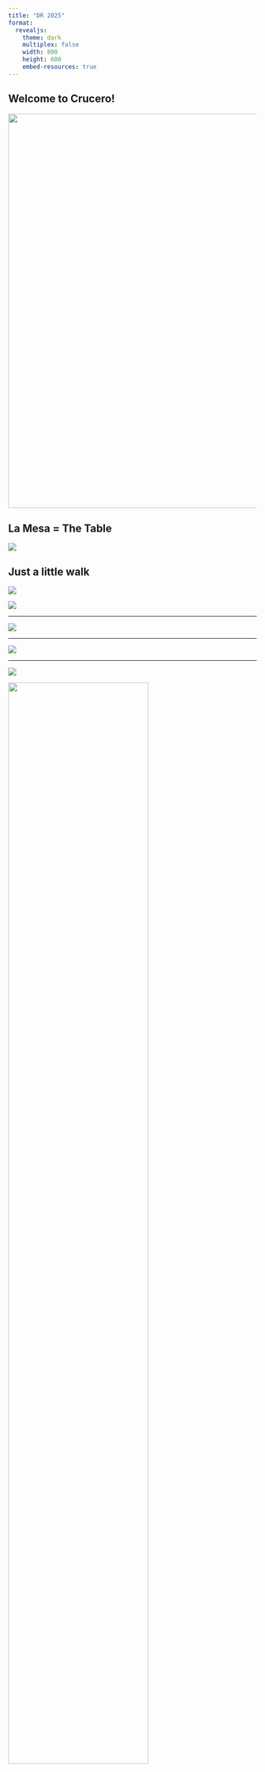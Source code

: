 ```yaml
---
title: "DR 2025"
format: 
  revealjs:
    theme: dark
    multiplex: false
    width: 800
    height: 600
    embed-resources: true
---
```


## Welcome to Crucero!

![](https://photos.smugmug.com/Organizations/ShermanStreet/n-XftH5/Sherman-DR-2025/i-Q8NKdRG/0/Mw9h926vhX88JpqC2hZ3NWHtN9gzrzBL9RGvLQKLk/X5/CR5_3617-X5.jpg){width=800}


## La Mesa = The Table

![](https://photos.smugmug.com/Organizations/ShermanStreet/n-XftH5/Sherman-DR-2025-contributed/i-pFs7CmS/0/LFSwX2xcvJkRQCqDRH9MhsgnSfV8z69CfPzqdsftG/X4/20250501_133211-X4.jpg)


## Just a little walk

:::{ layout-ncol=2 }

![](https://photos.smugmug.com/Organizations/ShermanStreet/n-XftH5/Sherman-DR-2025/i-vVW5Vbg/0/LKLMFqQPm7PNKmRccNg576FfkKR59gVCQ27Rvbk9H/X4/CR5_3191-X4.jpg)

![](https://photos.smugmug.com/Organizations/ShermanStreet/n-XftH5/Sherman-DR-2025/i-xHKBP83/0/NRdHdP6bKwh7gjcxhHnj27HJ69SQ4Tgpdn66VG4qf/X4/CR5_3214-X4.jpg)

:::

---

![](https://photos.smugmug.com/Calvin/DR-2025/i-wrJqsDf/0/MsMndJKPctsMXmCbZXRMwNk9FRs4S7p3RVw4pVqpM/X5/CR5_1030-X5.jpg)

---

:::{ layout-ncol=2 }
![](https://photos.smugmug.com/Organizations/ShermanStreet/n-XftH5/Sherman-DR-2025-contributed/i-HqRV8PD/0/LGrsbt8kbTXP2GRWQSTqRrjMQSG2KXtQbsVbkhZRB/X4/IMG_9357-X4.jpg)

:::

---

:::{ layout-nrow=2}

![](https://photos.smugmug.com/Organizations/ShermanStreet/n-XftH5/Sherman-DR-2025/i-Z6JQtLK/0/MZDNZdfHmXg2tZzTwNfDs9HK3WL6grDkHzhwsQGKJ/X5/CR5_3771-Pano-X5.jpg)


![](https://photos.smugmug.com/Organizations/ShermanStreet/n-XftH5/Sherman-DR-2025/i-9jpsvq5/0/LXfthG4CFNsKZKbB2tqTcMLSmbvBmxgm6NR45xBFL/X5/CR5_3593-X5.jpg){width=75%}
:::

---

![](https://photos.smugmug.com/Organizations/ShermanStreet/n-XftH5/Sherman-DR-2025/i-ZbMfzVP/0/KzD6CjmZrZJsZ2j7wqQGXrchsbp776jd4SGmwPvpW/X5/CR5_3188-X5.jpg)

---

:::{ layout-nrow=2 }

![](https://photos.smugmug.com/Organizations/ShermanStreet/n-XftH5/Sherman-DR-2025-contributed/i-FngMC4S/0/M9TRLn57pcbZzznb4chHBSb28ZrkVkw3sfGkpNpTK/X4/20250503_134423-X4.jpg)

![](https://photos.pruim.co/Organizations/ShermanStreet/n-XftH5/DR-focus-on-ministry/i-N5vGkgL)

:::

---

![](https://photos.smugmug.com/Organizations/ShermanStreet/n-XftH5/Sherman-DR-2025/i-qQ4kW23/0/MscfFDktf58sW7hxqN58jGsWq36vKtp727t6Q3JpJ/X5/CR5_3392-X5.jpg)

---

:::{ layout-ncol=2 }

![](https://photos.smugmug.com/Organizations/ShermanStreet/n-XftH5/Sherman-DR-2025-contributed/i-rV6PTr4/0/Mp9kDSCckHQ2mBwrBqjcsHqQW9bGXW8WH6dDSCfjB/X4/PXL_20250429_133940220-X4.jpg)

![](https://photos.smugmug.com/Organizations/ShermanStreet/n-XftH5/Sherman-DR-2025/i-NCMVxrM/0/L54jCVnkR5sxP7PvV8VQncg8CTDHx55VpZZZS5rT4/X4/CR5_3537-X4.jpg)

:::

---

![](https://photos.smugmug.com/Organizations/ShermanStreet/n-XftH5/Sherman-DR-2025/i-43zwtkx/0/LH9xhRVwzxc6drzQL9WzB3N8MBqjzbBQ5vWpFrJpn/X5/CR5_3581-X5.jpg)

---

:::{ layout-ncol=2}

![](https://photos.smugmug.com/Organizations/ShermanStreet/n-XftH5/Sherman-DR-2025/i-f7M9XcH/0/LhJhcJCdHwFZBRg9Jm8bXbkz5ZwHTBJs8hKhD2tvV/X4/CR5_3372-X4.jpg)

![](https://photos.smugmug.com/Organizations/ShermanStreet/n-XftH5/Sherman-DR-2025/i-6Sfckqd/0/NZ32s8Pvf6CCjnTnt8GzCjxtqNFvXKxRQx659jp9x/X4/CR5_3733-X4.jpg)
:::

---

![](https://photos.smugmug.com/Organizations/ShermanStreet/n-XftH5/Sherman-DR-2025/i-Tjmd784/0/NLcKLv6TNfg8hxXPZSj8V8cG3XRP24cXBk9tdbgWd/X5/CR5_3384-X5.jpg)

---

![](https://photos.smugmug.com/Organizations/ShermanStreet/n-XftH5/Sherman-DR-2025/i-hFqXC7w/0/KbfnCQ5KPQp94v749pSBC5mrvk9F4MtmGrzRBGxsr/X5/CR5_3368-X5.jpg)

---

:::{ layout-ncol=2 }
![](https://photos.smugmug.com/Organizations/ShermanStreet/n-XftH5/Sherman-DR-2025-contributed/i-Rv6v9bL/0/KVJ469BW3NcgXLx5dtbDrR8JXwQsjhgwKmDZjK8Sw/X4/20250504_170642-X4.jpg)

![](https://photos.smugmug.com/Organizations/ShermanStreet/n-XftH5/Sherman-DR-2025-contributed/i-WhPWTs9/0/Lv9jtSB24xWvXWGtVttj6HxdQfpQj8tGxZn769g6j/X4/20250504_173810-X4.jpg)

:::



---

### BYOB


![](https://photos.smugmug.com/Organizations/ShermanStreet/n-XftH5/Sherman-DR-2025/i-QKPRPPk/0/MXfrD4zCwjkNh7LfxJHZ2JR8kJ3cjSK8XQ9kLnR4W/L/CR5_3276-L.jpg){height=260}
![](https://photos.smugmug.com/photos/i-XJc7x7n/0/MBpLs3JhfR3fZtCRgvQdNQ5mrmvdjnTbBq8ggnd5C/M/i-XJc7x7n-M.jpg){height=260}


![](https://photos.smugmug.com/Organizations/ShermanStreet/n-XftH5/Sherman-DR-2025/i-g75Kb2F/0/M9RG6kP7pb9kz44XSXCnbhH4hsxNW8K5jVPJPg2fS/L/CR5_3340-L.jpg){height=270}
![](https://photos.smugmug.com/Organizations/ShermanStreet/n-XftH5/Sherman-DR-2025/i-GFF8Skw/0/LkMWjVRkbN9CdQV7KJTCw25wX3FD76s2j6RK6vf63/L/CR5_3444-L.jpg){height=270}
![](https://photos.smugmug.com/Organizations/ShermanStreet/n-XftH5/Sherman-DR-2025/i-qZWjXZS/0/LdqBwbDWBMBHCfdRpLJB544MVgPr5w9pZGmB7nwhX/X4/CR5_3711-X4.jpg){height=270}
---

## And give him some help

:::{ layout-ncol=2 }
![](https://photos.smugmug.com/Organizations/ShermanStreet/n-XftH5/Sherman-DR-2025-contributed/i-PfWXfDX/0/LqZLLMgffHNmxgb5S9QMXfx7pNxD86HMvSWhM6Lhb/X4/20250502_162211-X4.jpg){height=200}

![](https://photos.smugmug.com/Organizations/ShermanStreet/n-XftH5/Sherman-DR-2025-contributed/i-mvzV726/0/KPZNk5gbx9ZW6R7HK3FkvfnFVLXT6L6qKxcKRfXN8/X4/IMG_9399-X4.jpg){height=200}

:::

---

![](https://photos.smugmug.com/Organizations/ShermanStreet/n-XftH5/Sherman-DR-2025/i-d9h8XjL/0/KTFBvH2rT4kbJGcZT9NffrHhjRWnLMRW4brzLtM9M/5K/CR5_3717-5K.jpg){height=250}
![](https://photos.smugmug.com/Organizations/ShermanStreet/n-XftH5/Sherman-DR-2025/i-TvGrkrP/0/KJLVJBFgdLXhtnVrCf9s3MmQC3mzj8xJDZrjQQLGn/X4/IMG_6992-X4.jpg){height=250}

![](https://photos.smugmug.com/Organizations/ShermanStreet/n-XftH5/Sherman-DR-2025/i-xV9nK7N/0/KRdnBgZrGMTNwX4DSkLZqQxxT98pPR4kDLMJPdNTV/X4/CR5_3720-X4.jpg){height=320}
&nbsp;  &nbsp;  &nbsp;  &nbsp; 
![](https://photos.smugmug.com/Organizations/ShermanStreet/n-XftH5/Sherman-DR-2025/i-TLLt5rK/0/M8nQjttWRx6DjRh4VgzjdjFTkTNnGXScqSwPpxgxJ/X4/CR5_3714-X4.jpg){height=320}

---

:::{layout-ncol=3}

![](https://photos.smugmug.com/Organizations/ShermanStreet/n-XftH5/Sherman-DR-2025/i-WbQ889b/0/MxFGvTRkKXp8mtXrnXHSLXCtxXgLGMxLmZJ4c8ctr/X4/CR5_3683-X4.jpg){height=350}

![](https://photos.smugmug.com/Organizations/ShermanStreet/n-XftH5/Sherman-DR-2025/i-KQnWsKk/0/NNzwB4mhtR59fHBHv3wkHZsdTWk4DNWJ5znwjKgJ2/L/CR5_3706-L.jpg){height=350}

![](https://photos.smugmug.com/Organizations/ShermanStreet/n-XftH5/Sherman-DR-2025/i-92Qrx5h/0/KsLXJbGdZtPgWx7W8DX8c83PGkCKKb3PXrkcqRD2B/X4/CR5_3705-X4.jpg){height=350}

:::

---

![](https://photos.smugmug.com/Organizations/ShermanStreet/n-XftH5/Sherman-DR-2025-contributed/i-T44k6cT/0/KWcxgjzpF54mgBNn7wR6trRJnmzpMD8BdtG6pBtSX/X4/20250501_152310-X4.jpg)

## People

![](https://photos.smugmug.com/Organizations/ShermanStreet/n-XftH5/Sherman-DR-2025/i-43zwtkx/0/LH9xhRVwzxc6drzQL9WzB3N8MBqjzbBQ5vWpFrJpn/X5/CR5_3581-X5.jpg)

## Kids/Youth

![](https://photos.smugmug.com/Organizations/ShermanStreet/n-XftH5/Sherman-DR-2025/i-kbfZDr8/0/Mr25sG2sCXMv62xdrGHnvzCqdmBPXXTdrXWwTJVjg/X5/CR5_3507-X5.jpg)

---

![](https://photos.smugmug.com/Organizations/ShermanStreet/n-XftH5/Sherman-DR-2025/i-sSFgrHN/0/LDxvbT2WdQLqWRZTsjkf4mLGzFdVBnp2HZd2Wn5rS/L/CR5_3396-L.jpg)

---

![](https://photos.smugmug.com/Organizations/ShermanStreet/n-XftH5/Sherman-DR-2025/i-sSFgrHN/0/MCkBRGhpz8fk4vRffVPHbxGJQ8zBcntKVLrmSDRgp/X5/CR5_3396-X5.jpg)


## Finances

![](https://photos.smugmug.com/Organizations/ShermanStreet/n-XftH5/Sherman-DR-2025/i-n5vRwp2/0/NM8dHS3HsB8dsFnpSNhwrNFCDtnZS3H4SRDcc8nJ5/X5/CR5_3455-X5.jpg)


## Water

:::{ layout-ncol=2 }

![](https://photos.smugmug.com/photos/i-NvwXnxk/0/NQDJQV3gr59fdGt9DcQ9wRrmvhZZbcxpBZQ8KJTn5/X4/i-NvwXnxk-X4.jpg)

![](https://photos.smugmug.com/photos/i-dQqXg8M/0/NWzMCHSnJJ7pn83G5Cf5tVjTqjj6TMxBM7HDvNkwp/X4/i-dQqXg8M-X4.jpg)

---

![](https://photos.smugmug.com/Organizations/ShermanStreet/n-XftH5/Sherman-DR-2025/i-F3GrtXf/0/Kk3jb2T8gdZzmPBDjhQpXsVm257XJCdLT6KZDbGGm/X5/CR5_3666-X5.jpg)

:::

## Visitors

![](https://photos.smugmug.com/Organizations/ShermanStreet/n-XftH5/Sherman-DR-2025/i-xFkVkf6/0/Ngxp237fSFs3622fj5BbXxhGDq7DbWmnCtXBc8Xv4/M/IMG_6978-M.jpg)

## Transportation

![](https://photos.smugmug.com/Calvin/DR-2025/i-3xg7kbb/0/Kzgt5djGR3kwvqzSxT5sfMw58CjMSbgsk67NLRVKK/L/CR5_1717-L.jpg)
---

![](https://photos.smugmug.com/photos/i-gR44f4F/0/KmF5bqtqn3xXdSPTPq9p4x2h7CpBbfZ7j7WBhkRDv/X4/i-gR44f4F-X4.jpg)

---

![](https://photos.smugmug.com/Organizations/ShermanStreet/n-XftH5/Sherman-DR-2025/i-rp7v8Wz/0/LrbfCGtR52gsp7TJ6ZPd7Mb6cFhzrHWTNDPk4nDhQ/L/CR5_3434-L.jpg)

![](https://photos.smugmug.com/Organizations/ShermanStreet/n-XftH5/Sherman-DR-2025/i-LMmGVqh/0/Kb4Ccszd5JtLzMKvQ9gHCjQVKsN8LqqNzjsZcHXMJ/X4/CR5_3641-X4.jpg)

## Health

:::{ layout-ncol=2}

![](https://photos.smugmug.com/photos/i-W93cX5D/0/NLTwdTV9VxKPJqgTBQ2FHRp7JtQmqjwQpbxbjmjL4/X4/i-W93cX5D-X4.jpg)

![](https://photos.smugmug.com/Calvin/DR-2025/i-9DS4btP/0/KjFKJnvD6fz6999GwCd2RqWKgbMN5P6fdkwTthPDg/X4/CR5_1182-X4.jpg)

:::

---

![](https://photos.smugmug.com/Organizations/ShermanStreet/n-XftH5/Sherman-DR-2025/i-TqjnRt4/0/NSpgcbQ9hcgX54FmJFrgLpTN6d4cBsNPWgqqkcTR6/L/CR5_3587-L.jpg)




